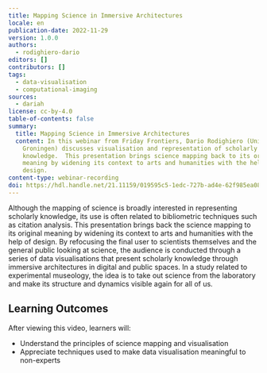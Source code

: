 ```yaml
---
title: Mapping Science in Immersive Architectures
locale: en
publication-date: 2022-11-29
version: 1.0.0
authors:
  - rodighiero-dario
editors: []
contributors: []
tags:
  - data-visualisation
  - computational-imaging
sources:
  - dariah
license: cc-by-4.0
table-of-contents: false
summary:
  title: Mapping Science in Immersive Architectures
  content: In this webinar from Friday Frontiers, Dario Rodighiero (University of
    Groningen) discusses visualisation and representation of scholarly
    knowledge.  This presentation brings science mapping back to its original
    meaning by widening its context to arts and humanities with the help of
    design.
content-type: webinar-recording
doi: https://hdl.handle.net/21.11159/019595c5-1edc-727b-ad4e-62f985ea08d2
---
```

Although the mapping of science is broadly interested in representing scholarly knowledge, its use is often related to bibliometric techniques such as citation analysis. This presentation brings back the science mapping to its original meaning by widening its context to arts and humanities with the help of design. By refocusing the final user to scientists themselves and the general public looking at science, the audience is conducted through a series of data visualisations that present scholarly knowledge through immersive architectures in digital and public spaces. In a study related to experimental museology, the idea is to take out science from the laboratory and make its structure and dynamics visible again for all of us.

## L﻿earning Outcomes

A﻿fter viewing this video, learners will:

* U﻿nderstand the principles of science mapping and visualisation
* A﻿ppreciate techniques used to make data visualisation meaningful to non-experts

<VideoCard provider="youtube" id="1pqhYoYfZC0" title="Mapping Science in Immersive Architectures" image="/assets/content/assets/en/resources/hosted/mapping-science-in-immersive-architectures/dario-rodighiero-thumbnail.png" subtitle="Click here to view" />
